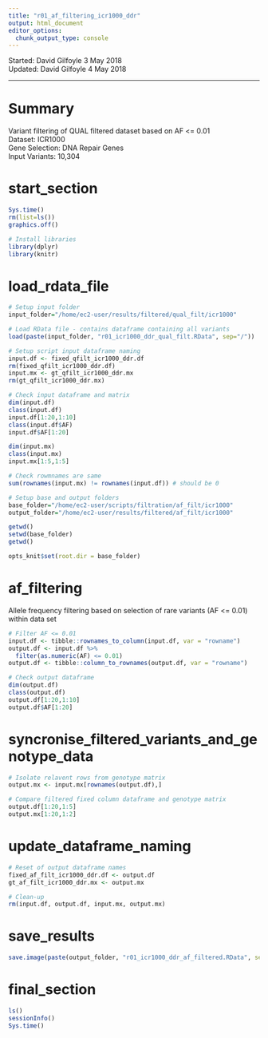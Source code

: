 ```yaml
---
title: "r01_af_filtering_icr1000_ddr"
output: html_document
editor_options: 
  chunk_output_type: console
---
```


Started: David Gilfoyle 3 May 2018  
Updated: David Gilfoyle 4 May 2018

---

# Summary

Variant filtering of QUAL filtered dataset based on AF <= 0.01  
Dataset: ICR1000  
Gene Selection: DNA Repair Genes  
Input Variants: 10,304

# start_section

```r

Sys.time()
rm(list=ls())
graphics.off()

# Install libraries
library(dplyr)
library(knitr)

```

# load_rdata_file

```r

# Setup input folder
input_folder="/home/ec2-user/results/filtered/qual_filt/icr1000"

# Load RData file - contains dataframe containing all variants
load(paste(input_folder, "r01_icr1000_ddr_qual_filt.RData", sep="/"))

# Setup script input dataframe naming
input.df <- fixed_qfilt_icr1000_ddr.df
rm(fixed_qfilt_icr1000_ddr.df)
input.mx <- gt_qfilt_icr1000_ddr.mx
rm(gt_qfilt_icr1000_ddr.mx)

# Check input dataframe and matrix
dim(input.df)
class(input.df)
input.df[1:20,1:10]
class(input.df$AF)
input.df$AF[1:20]

dim(input.mx)
class(input.mx)
input.mx[1:5,1:5]

# Check rowmnames are same 
sum(rownames(input.mx) != rownames(input.df)) # should be 0

# Setup base and output folders
base_folder="/home/ec2-user/scripts/filtration/af_filt/icr1000"
output_folder="/home/ec2-user/results/filtered/af_filt/icr1000"

getwd()
setwd(base_folder)
getwd()

opts_knit$set(root.dir = base_folder)

```

# af_filtering

Allele frequency filtering based on selection of rare variants (AF <= 0.01) within data set

```r

# Filter AF <= 0.01
input.df <- tibble::rownames_to_column(input.df, var = "rowname")
output.df <- input.df %>% 
  filter(as.numeric(AF) <= 0.01)
output.df <- tibble::column_to_rownames(output.df, var = "rowname")

# Check output dataframe
dim(output.df)
class(output.df)
output.df[1:20,1:10]
output.df$AF[1:20]

```

# syncronise_filtered_variants_and_genotype_data 

```r

# Isolate relavent rows from genotype matrix
output.mx <- input.mx[rownames(output.df),]

# Compare filtered fixed column dataframe and genotype matrix
output.df[1:20,1:5]
output.mx[1:20,1:2]

```

# update_dataframe_naming

```r

# Reset of output dataframe names
fixed_af_filt_icr1000_ddr.df <- output.df
gt_af_filt_icr1000_ddr.mx <- output.mx

# Clean-up
rm(input.df, output.df, input.mx, output.mx)

```

# save_results

```r

save.image(paste(output_folder, "r01_icr1000_ddr_af_filtered.RData", sep="/"))

```

# final_section

```r

ls()
sessionInfo()
Sys.time()

```

